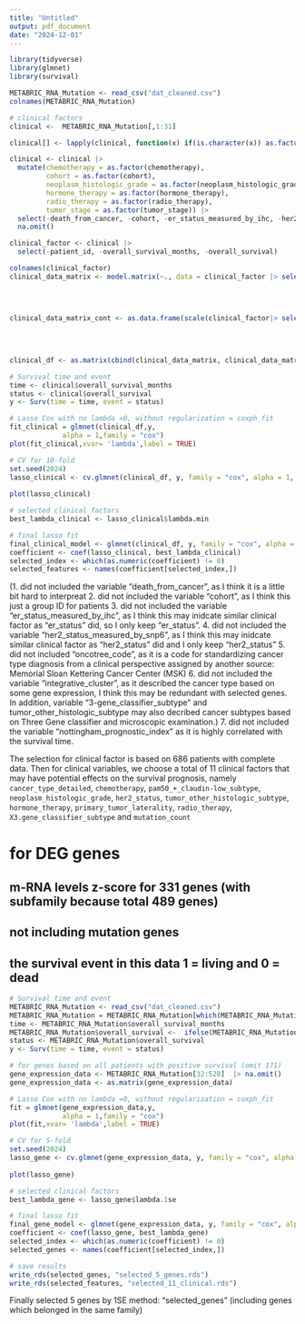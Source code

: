 ```yaml
---
title: "Untitled"
output: pdf_document
date: "2024-12-01"
---
```


```r
library(tidyverse)
library(glmnet)
library(survival)
```

```r
METABRIC_RNA_Mutation <- read_csv("dat_cleaned.csv")
colnames(METABRIC_RNA_Mutation)

# clinical factors
clinical <-  METABRIC_RNA_Mutation[,1:31]

clinical[] <- lapply(clinical, function(x) if(is.character(x)) as.factor(x) else x)

clinical <- clinical |>
  mutate(chemotherapy = as.factor(chemotherapy), 
         cohort = as.factor(cohort), 
         neoplasm_histologic_grade = as.factor(neoplasm_histologic_grade), 
         hormone_therapy = as.factor(hormone_therapy), 
         radio_therapy = as.factor(radio_therapy), 
         tumor_stage = as.factor(tumor_stage)) |>
  select(-death_from_cancer, -cohort, -er_status_measured_by_ihc, -her2_status_measured_by_snp6, -oncotree_code, -integrative_cluster, -nottingham_prognostic_index) |>
  na.omit()

clinical_factor <- clinical |>
  select(-patient_id, -overall_survival_months, -overall_survival)

colnames(clinical_factor)
clinical_data_matrix <- model.matrix(~., data = clinical_factor |> select(-age_at_diagnosis, 
                                                                          -lymph_nodes_examined_positive,
                                                                          -mutation_count,
                                                                          -tumor_size))[, -1]

clinical_data_matrix_cont <- as.data.frame(scale(clinical_factor|> select(age_at_diagnosis, 
                                                                          lymph_nodes_examined_positive,
                                                                          mutation_count,
                                                                          tumor_size)))

clinical_df <- as.matrix(cbind(clinical_data_matrix, clinical_data_matrix_cont))

# Survival time and event
time <- clinical$overall_survival_months
status <- clinical$overall_survival
y <- Surv(time = time, event = status)

# Lasso Cox with no lambda =0, without regularization = coxph_fit
fit_clinical = glmnet(clinical_df,y,
             alpha = 1,family = "cox") 
plot(fit_clinical,xvar= 'lambda',label = TRUE)

# CV for 10-fold
set.seed(2024)
lasso_clinical <- cv.glmnet(clinical_df, y, family = "cox", alpha = 1, nfolds = 10)
 
plot(lasso_clinical)

# selected clinical factors
best_lambda_clinical <- lasso_clinical$lambda.min

# final lasso fit
final_clinical_model <- glmnet(clinical_df, y, family = "cox", alpha = 1, lambda = best_lambda_clinical)
coefficient <- coef(lasso_clinical, best_lambda_clinical)
selected_index <- which(as.numeric(coefficient) != 0)
selected_features <- names(coefficient[selected_index,])
```

(1. did not included the variable "death_from_cancer", as I think it is a little bit hard to interpreat
 2. did not included the variable "cohort", as I think this just a group ID for patients
 3. did not included the variable "er_status_measured_by_ihc", as I think this may inidcate similar clinical factor as "er_status" did, so I only keep "er_status".
 4. did not included the variable "her2_status_measured_by_snp6", as I think this may inidcate similar clinical factor as "her2_status" did and I only keep "her2_status"
 5. did not included "oncotree_code", as it is a code for standardizing cancer type diagnosis from a clinical perspective assigned by another source: Memorial Sloan Kettering Cancer Center (MSK)
 6. did not included the variable "integrative_cluster", as it described the cancer type based on some gene expression, I think this may be redundant with selected genes. In addition, variable "3-gene_classifier_subtype" and tumor_other_histologic_subtype may also decribed cancer subtypes based on Three Gene classifier and  microscopic examination.)
 7. did not included the variable "nottingham_prognostic_index" as it is highly correlated with the survival time.

The selection for clinical factor is based on 686 patients with complete data. 
Then for clinical variables, we choose a total of 11 clinical factors that may have potential effects on the survival prognosis, namely `cancer_type_detailed`, `chemotherapy`, `pam50_+_claudin-low_subtype`, `neoplasm_histologic_grade`, `her2_status`, `tumor_other_histologic_subtype`, `hormone_therapy`, `primary_tumor_laterality`, `radio_therapy`, `X3.gene_classifier_subtype` and `mutation_count`

# for DEG genes
## m-RNA levels z-score for 331 genes (with subfamily because total 489 genes)
## not including mutation genes
## the survival event in this data 1 = living and 0 = dead
```r
# Survival time and event
METABRIC_RNA_Mutation <- read_csv("dat_cleaned.csv")
METABRIC_RNA_Mutation = METABRIC_RNA_Mutation[which(METABRIC_RNA_Mutation$overall_survival_months != 0),]
time <- METABRIC_RNA_Mutation$overall_survival_months
METABRIC_RNA_Mutation$overall_survival <-  ifelse(METABRIC_RNA_Mutation$overall_survival == 1, 0, 1)
status <- METABRIC_RNA_Mutation$overall_survival
y <- Surv(time = time, event = status)

# for genes based on all patients with positive survival (omit 171)
gene_expression_data <- METABRIC_RNA_Mutation[32:520]  |> na.omit()
gene_expression_data <- as.matrix(gene_expression_data)

# Lasso Cox with no lambda =0, without regularization = coxph_fit
fit = glmnet(gene_expression_data,y,
             alpha = 1,family = "cox") 
plot(fit,xvar= 'lambda',label = TRUE)

# CV for 5-fold
set.seed(2024)
lasso_gene <- cv.glmnet(gene_expression_data, y, family = "cox", alpha = 1, nfolds = 5)
 
plot(lasso_gene)

# selected clinical factors
best_lambda_gene <- lasso_gene$lambda.1se

# final lasso fit
final_gene_model <- glmnet(gene_expression_data, y, family = "cox", alpha = 1, lambda = best_lambda_gene)
coefficient <- coef(lasso_gene, best_lambda_gene)
selected_index <- which(as.numeric(coefficient) != 0)
selected_genes <- names(coefficient[selected_index,])

# save results
write_rds(selected_genes, "selected_5_genes.rds")
write_rds(selected_features, "selected_11_clinical.rds")
```

Finally selected 5 genes by 1SE method: "selected_genes" (including genes which belonged in the same family)
